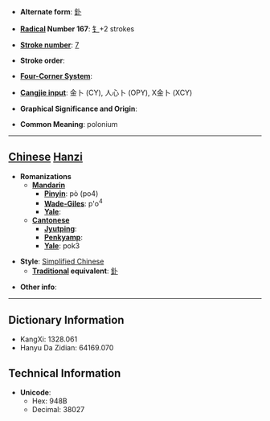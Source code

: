 * '''Alternate form''': [[釙]]

* '''[[Wiktionary:Chinese radical index| Radical]] Number 167''': [[Wiktionary:Chinese radical index 钅|钅]]+2 strokes

* '''[[Wiktionary:Chinese total strokes index|Stroke number]]''': [[Wiktionary:Chinese total strokes index 7|7]]

* '''Stroke order''': 

* '''[[Wiktionary:Chinese four corner index|Four-Corner System]]''': 

* '''[[Wiktionary:Chinese Cangjie index|Cangjie input]]''': 金卜 (CY), 人心卜 (OPY), X金卜 (XCY)

* '''Graphical Significance and Origin''': 

* '''Common Meaning''': polonium

----

== [[Chinese]] [[Hanzi]] ==

* '''Romanizations'''
** '''[[Mandarin]]'''
*** '''[[Pinyin]]''': pò (po4)
*** '''[[Wade-Giles]]''': p'o<sup>4</sup>
*** '''[[Yale]]''': 
** '''[[Cantonese]]'''
*** '''[[Jyutping]]''':
*** '''[[Penkyamp]]''': 
*** '''[[Yale]]''': pok3

* '''Style''': [[Simplified Chinese]] 
** '''[[Traditional Chinese|Traditional]] equivalent''': [[釙]]

* '''Other info''': 

----

== Dictionary Information ==

* KangXi: 1328.061
* Hanyu Da Zidian: 64169.070

== Technical Information ==

* '''Unicode''':
** Hex: 948B
** Decimal: 38027